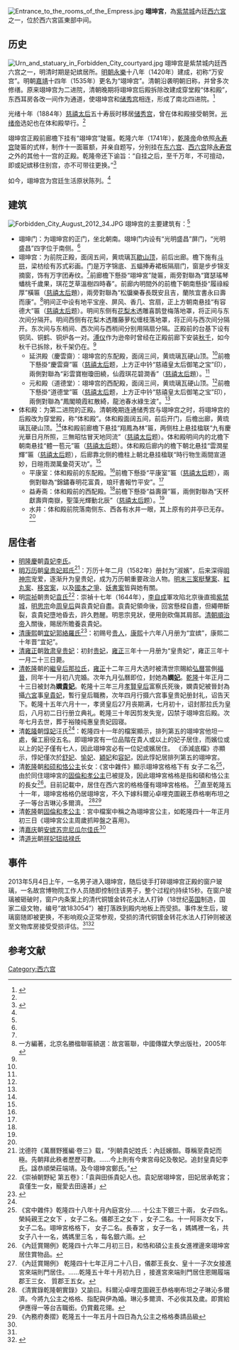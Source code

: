 [[File:Entrance_to_the_rooms_of_the_Empress.jpg|thumb]]
'''翊坤宮'''，為[[紫禁城|紫禁城]]內廷[[西六宮|西六宮]]之一，位於西六宮區東部中间。

==历史==
[[File:Urn_and_statuary_in_Forbidden_City_courtyard.jpg|thumb]]
翊坤宫是紫禁城内廷西六宫之一，明清时期是妃嫔居所。[[明朝|明朝]][[永乐_(明朝)|永樂]]十八年（1420年）建成，初称“万安宫”。明朝[[嘉靖|嘉靖]]十四年（1535年）更名为“翊坤宫”。清朝沿袭明朝旧称，并曾多次修缮。原来翊坤宫为二进院，清朝晚期将翊坤宫后殿拆除改建成穿堂殿“体和殿”，东西耳房各改一间作为通道，使翊坤宫和[[储秀宫|储秀宫]]相连，形成了南北四进院。<ref name="yikungong">{{Cite web|title=翊坤宫|url=https://www.dpm.org.cn/explore/building/236517.html|access-date=2022-01-08|publisher=故宫博物院|archive-date=2022-01-08|archive-url=https://web.archive.org/web/20220108152307/https://www.dpm.org.cn/explore/building/236517.html|dead-url=no}}</ref>

光绪十年（1884年）[[慈禧太后|慈禧太后]]五十寿辰时移居[[储秀宫|储秀宫]]，曾在体和殿接受朝贺。[[光绪帝|光绪帝]]选妃也在体和殿举行。<ref name="yikungong" />

翊坤宫正殿前廊檐下挂有“翊坤宫”陡匾。乾隆六年（1741年），[[乾隆帝|乾隆帝]]命依照[[永寿宫|永寿宫]]陡匾的式样，制作十一面匾额，并亲自题写，分别挂在[[东六宫|东六宫]]、[[西六宫|西六宫]]除[[永寿宫|永寿宫]]之外的其他十一宫的正殿。乾隆帝还下谕旨：“自挂之后，至千万年，不可擅动，即或妃嫔移住别宫，亦不可带往更换。”<ref name="dazszb">{{Cite web|title=一幕幕后宫的悲喜剧|url=http://paper.dzwww.com/shrb/content/20120818/Articel23002MT.htm|accessdate=2013-10-26|date=2012-08-18|publisher=大众数字报|archive-url=https://web.archive.org/web/20131029195846/http://paper.dzwww.com/shrb/content/20120818/Articel23002MT.htm|archive-date=2013-10-29|dead-url=no}}</ref>

如今，翊坤宫为宫廷生活原状陈列。<ref name="yikungong" />

==建筑==
[[File:Forbidden_City_August_2012_34.JPG|thumb]]
翊坤宫的主要建筑有：<ref name="yikungong" />
*翊坤门：为翊坤宫的正门，坐北朝南。翊坤门内设有“光明盛昌”屏门，“光明盛昌”四字位于南侧。<ref name="yikungong" />
*翊坤宫：为前院正殿，面阔五间，黄琉璃瓦[[歇山顶|歇山顶]]，前后出廊。檐下施有[[斗拱|斗拱]]，梁枋绘有苏式彩画。门是万字锦底、五蝠捧寿裙板隔扇门，窗是步步锦支摘窗，饰有万字团寿纹。<ref name="yikungong" />前廊檐下懸掛“翊坤宮”陡匾，兩旁對聯為“寶瑟瑤琴蟠桃千歲果，琪花芝草溫樹四時春”。前廊内明間外的前檐下朝南懸掛“履祿綏厚”橫匾（[[慈禧太后|慈禧太后]]題），兩旁對聯為“松牖樂春長既安且吉，蘭陔宜書永曰壽而康”。<ref name="yifang">一方編著，北京名勝楹聯匾額選：故宮匾聯，中國傳媒大學出版社，2005年</ref>明间正中设有地平宝座、屏风、香几、宫扇，正上方朝南悬挂“有容德大”匾（[[慈禧太后|慈禧太后]]题）。明间东侧有[[花梨木|花梨木]]透雕喜鹊登梅落地罩，将正间与东次间分隔开。明间西侧有花梨木透雕藤萝松缠枝落地罩，将正间与西次间分隔开。东次间与东梢间、西次间与西梢间分别用隔扇分隔。正殿前的台基下设有铜凤、铜鹤、铜炉各一对。[[溥仪|溥仪]]作为逊帝时曾经在正殿前廊下安装[[秋千|秋千]]，如今秋千已拆除，秋千架仍在。<ref name="yikungong" />
**延洪殿（慶雲齋）：翊坤宫的东配殿，面阔三间，黄琉璃瓦硬山顶。<ref name="yikungong" />前檐下懸掛“慶雲齋”匾（[[慈禧太后|慈禧太后]]题，上方正中钤“慈禧皇太后御笔之宝”印），兩側對聯為“彩雲寶樹瓊田繞，仙霞琪花碧澗香”（[[慈禧太后|慈禧太后]]題）。<ref name="yifang" />
**元和殿（道德堂）：翊坤宫的西配殿，面阔三间，黄琉璃瓦硬山顶。<ref name="yikungong" />前檐下懸掛“道德堂”匾（[[慈禧太后|慈禧太后]]题，上方正中钤“慈禧皇太后御笔之宝”印），兩側對聯為“鳳閣曉霞紅散綺，龍池春水綠生波”。<ref name="yifang" />
*体和殿：为第二进院的正殿。清朝晚期连通储秀宫与翊坤宫之时，将翊坤宫的后殿改为穿堂殿，称“体和殿”。体和殿面阔五间，前后开门，后檐出廊，黄琉璃瓦硬山顶。<ref name="yikungong" />体和殿前廊檐下悬挂“翔鳳為林”匾，两侧柱上悬挂楹联“九有慶光華日月所照，三無昭怙冒天地同流”（[[慈禧太后|慈禧太后]]题）。体和殿明间内的北檐下朝南悬挂“體一苞元”匾（[[慈禧太后|慈禧太后]]题）。体和殿后廊内的檐下朝北悬挂“雲潤星輝”匾（[[慈禧太后|慈禧太后]]题），后廊靠北侧的檐柱上朝北悬挂楹联“時行物生兩間宣道妙，日暄雨潤萬彙荷天功”。<ref name="yifang" />
**平康室：体和殿前的东配殿。<ref name="yikungong" />前檐下懸掛“平康室”匾（[[慈禧太后|慈禧太后]]题），兩側對聯為“錦鏽春明花富貴，琅玕書報竹平安”。<ref name="yifang" />
**益寿斋：体和殿前的西配殿。<ref name="yikungong" />前檐下懸掛“益壽齋”匾，兩側對聯為“天杯獻壽齊南嶽，聖藻光輝動北辰”（[[慈禧太后|慈禧太后]]题）。<ref name="yifang" />
**水井：体和殿前院落南侧东、西各有水井一眼，其上原有的井亭已无存。<ref name="yikungong" />

==居住者==
*[[明朝|明]][[隆庆_(明朝)|隆慶]]朝[[貴妃|貴妃]][[孝定皇太后|李氏]]。
*[[明朝|明]][[万历|万历]]朝[[皇贵妃|皇贵妃]][[孝宁太皇太后|郑氏]]<ref>沈德符《萬曆野獲編·卷三》载，“列朝貴妃姓氏：內廷嬪御。尊稱至貴妃而極。先朝拜此秩者歷歷可數。……今上則有今東宮母妃及敬妃。追封皇貴妃李氏。諡恭順榮莊端靖。及今翊坤宮鄭氏。”</ref>：万历十年二月（1582年）册封为“淑嬪”，后来深得[[明神宗|明神宗]]宠爱，逐渐升为皇贵妃，成为万历朝重要政治人物。[[明末三案|明末三案]][[梃擊案|梃擊案]]、[[紅丸案|紅丸案]]、[[移宮案|移宮案]]，以及[[國本之爭|國本之爭]]、[[妖書案|妖書案]]皆與她有關。
*明[[崇祯|崇祯]]朝贵妃[[袁貴妃_(明朝)|袁氏]]<ref>《崇禎朝野紀 第五卷》：「袁與田係貴妃人也。袁妃居翊坤宮，田妃居承乾宮；袁僅生一女，寵愛去田遠甚」</ref>：崇禎十七年（1644年），[[李自成|李自成]]軍攻陷北京後直搗[[紫禁城|紫禁城]]，[[崇禎帝|明思宗]]命[[孝节烈皇后|周皇后]]與袁貴妃自盡。袁貴妃領命後，回宮懸樑自盡，但繩帶斷裂，袁貴妃墮地昏去，許久甦醒。明思宗見狀，便用劍砍傷其肩部。[[清朝|清朝]][[順治帝|順治帝]]入關後，賜居所贍養袁貴妃。
*[[清朝|清]][[康熙|康熙]]朝[[宜妃_(康熙帝)|宜妃]][[郭络罗氏|郭絡羅氏]]<ref name="xhw">{{Cite web|title=游客击碎故宫翊坤宫玻璃 致一文物钟表受损(图)|url=http://news.xinhuanet.com/yzyd/local/20130504/c_115638973.htm|access-date=2022-01-08|date=2013-05-04|publisher=新华网|archive-url=https://web.archive.org/web/20131116103738/http://news.xinhuanet.com/yzyd/local/20130504/c_115638973.htm|archive-date=2013-11-16}}</ref>：初赐号[[贵人|贵人]]，[[康熙|康熙]]十六年八月册为“宜嫔”，康熙二十年晋“宜妃”。
*[[清朝|清]][[雍正|雍正]]朝[[敦肃皇贵妃|敦肃皇贵妃]]：初封[[贵妃|贵妃]]，[[雍正|雍正]]三年十一月册为“皇贵妃”，雍正三年十一月二十三日薨。
*[[清朝|清]][[乾隆|乾隆]]朝的[[清高宗继皇后|繼皇后]][[那拉氏|那拉氏]]，[[雍正帝|雍正]]十二年三月大选时被清世宗賜給[[弘曆|弘曆]]當側[[福晉|福晉]]，同年十一月初八完婚。次年九月弘曆即位，封她為'''嫻[[妃|妃]]'''。[[乾隆|乾隆]]十年正月二十三日被封為'''嫻[[貴妃|貴妃]]'''。乾隆十三年三月[[孝賢純皇后|孝賢皇后]]富察氏死後，嫻貴妃被晉封為攝[[六宮|六宮]]事[[皇貴妃|皇貴妃]]，暫行皇后職務，次年四月行摄六宫事皇贵妃册封礼，诏告天下。乾隆十五年六月十一，孝贤皇后27月丧期满，七月初十，诏封那拉氏为皇后，八月初二日行册立典礼。乾隆三十年因剪发失宠，囚禁于翊坤宫后殿。次年七月去世，葬于裕陵纯惠皇贵妃园寝。
*清[[乾隆|乾隆]]朝[[惇妃|惇妃]]汪氏<ref name="xhw" />：乾隆四十一年的檔案顯示，排列第五的翊坤宮他坦一處，僱工廚役五名。即翊坤宮有一位品階在貴人或以上的妃子居住，而嬪位或以上的妃子僅有七人，因此翊坤​​宮必有一位妃或嬪居住。 《添減底檔》亦顯示，惇妃僅次於[[舒妃|舒妃]]、[[愉貴妃|愉妃]]、[[颖贵妃|穎妃]]和[[容妃_(乾隆帝)|容妃]]，因此惇妃居排列第五的翊坤宮。
*清[[乾隆|乾隆]]朝[[和硕和恪公主|和硕和恪公主]]长女：《宮中雜件》顯示翊坤宮格格下有 女子二名<ref>《宮中雜件》乾隆四十八年十月內庭宮分...... 十公主下銀三十兩， 女子四名。榮純親王之女下 ，女子二名。儀郡王之女下 ，女子二名。十一阿哥次女下， 女子二名。翊坤宮格格下， 女子二名。長春宮 ，女子一名 ，媽媽裡一名，共女子八十一名，媽媽里三名 ，每名銀六兩。 </ref>，由於同住翊坤宮的[[固倫和孝公主|固倫和孝公主]]已被提及，因此翊坤​​宮格格是指和碩和恪公主的長女<ref> 《內廷賞賜例》乾隆四十六年二月初三日，和恪和碩公主長女進裡邊來翊坤宮居住賞物品。 </ref>。目前記載中，居住在西六宮的格格僅有翊坤宮格格。 <ref> 《內廷賞賜例》 乾隆四十七年正月二十八日，儀郡王長女、皇十一子次女接進宮來端則門居住。......乾隆五十年十月初九日 ，接進宮來端則門居住恩賜履端郡王三女、 質郡王五女。 </ref>直至乾隆五十一年，翊坤宮格格仍居翊坤宮，不久下嫁科爾沁卓哩克圖親王恭格喇布坦之子一等台吉琳沁多爾濟。 <ref>《清實錄乾隆朝實錄》又諭曰。科爾沁卓哩克圖親王恭格喇布坦之子琳沁多爾濟。今將九公主之格格、指配與伊為婚。琳沁多爾濟、不必俟其及歲。即賞給伊應得一等台吉職銜。仍賞戴花翎。 </ref><ref>《內務府奏摺》乾隆五十一年五月十四日為九公主之格格奏請品級</ref>
*清[[乾隆|乾隆]]朝[[固倫和孝公主|固倫和孝公主]]：宮中檔案中稱之為翊坤宮公主，如乾隆四十一年正月初三日《翊坤宮公主周歲抓晬盤之喜用》。
*清[[嘉庆|嘉庆]]朝[[安嫔_(嘉庆帝)|安嫔]][[瓜尔佳氏|苏完尼瓜尔佳氏]]<ref name="xhw" />
*清[[道光|道光]]朝[[祥妃|祥妃]][[钮祜禄氏|钮祜禄氏]]

== 事件 ==
2013年5月4日上午，一名男子进入翊坤宫，随后徒手打碎翊坤宫正殿的窗户玻璃，一名故宫博物院工作人员随即控制住该男子，整个过程约持续15秒。在窗户玻璃被砸破时，窗户内条案上的清代铜镀金转花水法人打钟（18世纪[[英国|英国]]制造，国家二级文物，编号“故183054”）被打落跌到殿内地板上而受损。事件发生后，玻璃窗随即被更换，不影响观众正常参观，受损的清代铜镀金转花水法人打钟则被送至文物库房接受受损评估。<ref name="xhw" /><ref>{{Cite web|title=故宫博物院通报“翊坤宫事件”及文物受损情况|url=http://www.ccrnews.com.cn/plus/view.php?aid=46104|access-date=2022-01-08|date=2013-05-08|publisher=中国文物信息网|archive-url=https://web.archive.org/web/20131029191623/http://www.ccrnews.com.cn/plus/view.php?aid=46104|archive-date=2013-10-29}}</ref>

==参考文献==
{{reflist}}

{{Geographic Location
|西北 = [[咸福宫|咸福宫]]
|北 =[[储秀宫|储秀宫]]
|東北 = [[坤宁门|坤宁门]]
|西 = [[长春宫|长春宫]]
|中央 = <BIG>'''翊坤宮'''</BIG>
|東 = [[坤宁宫|坤宁宫]]
|西南 = [[太极殿|太极殿]]
|南 = [[永寿宫|永寿宫]]
|東南 =[[隆福门|隆福门]]
}}

[[Category:西六宫|Category:西六宫]]